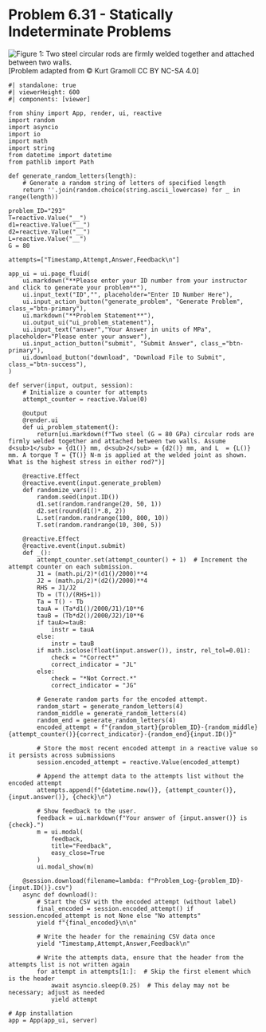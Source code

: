 # Problem 6.31 - Statically Indeterminate Problems {.unnumbered}

![Figure 1: Two steel circular rods are firmly welded together and attached between two walls.](images/293.png){fig-alt="Two steel circular rods are firmly welded together and attached between two walls. The rod on the left has a diameter d1 and the rod on the right has a diameter d2. Each rod has length L. The torque is applied where the rods intersect."}
\[Problem adapted from © Kurt Gramoll CC BY NC-SA 4.0\]

```shinylive-python
#| standalone: true
#| viewerHeight: 600
#| components: [viewer]

from shiny import App, render, ui, reactive
import random
import asyncio
import io
import math
import string
from datetime import datetime
from pathlib import Path

def generate_random_letters(length):
    # Generate a random string of letters of specified length
    return ''.join(random.choice(string.ascii_lowercase) for _ in range(length)) 

problem_ID="293"
T=reactive.Value("__")
d1=reactive.Value("__")
d2=reactive.Value("__")
L=reactive.Value("__")
G = 80

attempts=["Timestamp,Attempt,Answer,Feedback\n"]

app_ui = ui.page_fluid(
    ui.markdown("**Please enter your ID number from your instructor and click to generate your problem**"),
    ui.input_text("ID","", placeholder="Enter ID Number Here"),
    ui.input_action_button("generate_problem", "Generate Problem", class_="btn-primary"),
    ui.markdown("**Problem Statement**"),
    ui.output_ui("ui_problem_statement"),
    ui.input_text("answer","Your Answer in units of MPa", placeholder="Please enter your answer"),
    ui.input_action_button("submit", "Submit Answer", class_="btn-primary"),
    ui.download_button("download", "Download File to Submit", class_="btn-success"),
)

def server(input, output, session):
    # Initialize a counter for attempts
    attempt_counter = reactive.Value(0)

    @output
    @render.ui
    def ui_problem_statement():
        return[ui.markdown(f"Two steel (G = 80 GPa) circular rods are firmly welded together and attached between two walls. Assume d<sub>1</sub> = {d1()} mm, d<sub>2</sub> = {d2()} mm, and L  = {L()} mm. A torque T = {T()} N-m is applied at the welded joint as shown. What is the highest stress in either rod?")]
    
    @reactive.Effect
    @reactive.event(input.generate_problem)
    def randomize_vars():
        random.seed(input.ID())
        d1.set(random.randrange(20, 50, 1))
        d2.set(round(d1()*.8, 2))
        L.set(random.randrange(100, 800, 10))
        T.set(random.randrange(10, 300, 5))
        
    @reactive.Effect
    @reactive.event(input.submit)
    def _():
        attempt_counter.set(attempt_counter() + 1)  # Increment the attempt counter on each submission.
        J1 = (math.pi/2)*(d1()/2000)**4
        J2 = (math.pi/2)*(d2()/2000)**4
        RHS = J1/J2
        Tb = (T()/(RHS+1))
        Ta = T() - Tb
        tauA = (Ta*d1()/2000/J1)/10**6
        tauB = (Tb*d2()/2000/J2)/10**6
        if tauA>=tauB:
            instr = tauA
        else:
            instr = tauB
        if math.isclose(float(input.answer()), instr, rel_tol=0.01):
            check = "*Correct*"
            correct_indicator = "JL"
        else:
            check = "*Not Correct.*"
            correct_indicator = "JG"

        # Generate random parts for the encoded attempt.
        random_start = generate_random_letters(4)
        random_middle = generate_random_letters(4)
        random_end = generate_random_letters(4)
        encoded_attempt = f"{random_start}{problem_ID}-{random_middle}{attempt_counter()}{correct_indicator}-{random_end}{input.ID()}"

        # Store the most recent encoded attempt in a reactive value so it persists across submissions
        session.encoded_attempt = reactive.Value(encoded_attempt)

        # Append the attempt data to the attempts list without the encoded attempt
        attempts.append(f"{datetime.now()}, {attempt_counter()}, {input.answer()}, {check}\n")

        # Show feedback to the user.
        feedback = ui.markdown(f"Your answer of {input.answer()} is {check}.")
        m = ui.modal(
            feedback,
            title="Feedback",
            easy_close=True
        )
        ui.modal_show(m)

    @session.download(filename=lambda: f"Problem_Log-{problem_ID}-{input.ID()}.csv")
    async def download():
        # Start the CSV with the encoded attempt (without label)
        final_encoded = session.encoded_attempt() if session.encoded_attempt is not None else "No attempts"
        yield f"{final_encoded}\n\n"
        
        # Write the header for the remaining CSV data once
        yield "Timestamp,Attempt,Answer,Feedback\n"
        
        # Write the attempts data, ensure that the header from the attempts list is not written again
        for attempt in attempts[1:]:  # Skip the first element which is the header
            await asyncio.sleep(0.25)  # This delay may not be necessary; adjust as needed
            yield attempt

# App installation
app = App(app_ui, server)
```
